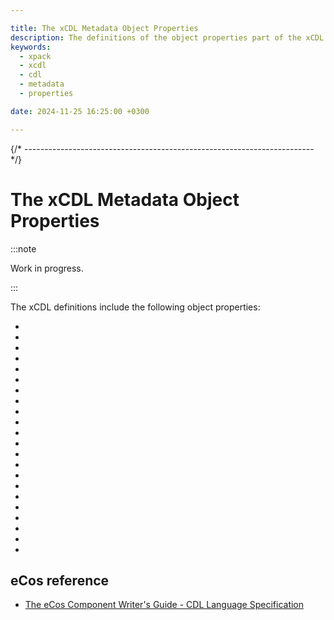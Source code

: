 ```yaml
---

title: The xCDL Metadata Object Properties
description: The definitions of the object properties part of the xCDL Metadata
keywords:
  - xpack
  - xcdl
  - cdl
  - metadata
  - properties

date: 2024-11-25 16:25:00 +0300

---
```



{/* ------------------------------------------------------------------------ */}

# The xCDL Metadata Object Properties

:::note

Work in progress.

:::

The xCDL definitions include the following object properties:

- <MetadataPropertyLink name="activeIf" />
- <MetadataPropertyLink name="category" />
- <MetadataPropertyLink name="childrenGeneratedFile" />
- <MetadataPropertyLink name="compilerIncludeFolders" />
- <MetadataPropertyLink name="compilerSourceFiles" />
- <MetadataPropertyLink name="computed" />
- <MetadataPropertyLink name="configurable" />
- <MetadataPropertyLink name="defaultEnabled" />
- <MetadataPropertyLink name="defaultValue" />
- <MetadataPropertyLink name="description" />
- <MetadataPropertyLink name="display" />
- <MetadataPropertyLink name="docsUrl" />
- <MetadataPropertyLink name="generatedDefinition" />
- <MetadataPropertyLink name="generatedFile" />
- <MetadataPropertyLink name="implements" />
- <MetadataPropertyLink name="includeCDLs" />
- <MetadataPropertyLink name="index.mdx" />
- <MetadataPropertyLink name="legalValues" />
- <MetadataPropertyLink name="parent" />
- <MetadataPropertyLink name="requires" />
- <MetadataPropertyLink name="valueFormat" />
- <MetadataPropertyLink name="valueType" />

## eCos reference

- [The eCos Component Writer's Guide - CDL Language Specification](https://ecos.sourceware.org/docs-latest/cdl-guide/reference.html)
